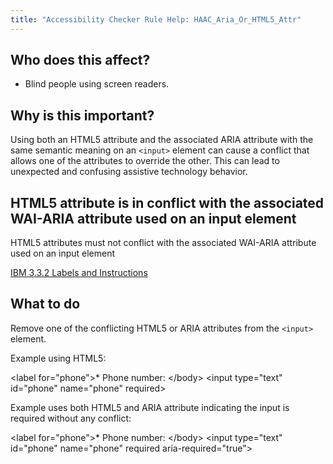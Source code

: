 ```yaml
---
title: "Accessibility Checker Rule Help: HAAC_Aria_Or_HTML5_Attr"
---
```


<div className="toolHelp">
<Row>
<Column colLg={5} colMd={3} colSm={4} className="toolLeft">

## Who does this affect?

* Blind people using screen readers.

## Why is this important?

Using both an HTML5 attribute and the associated ARIA attribute with the same semantic meaning on an `<input>` element can cause a conflict that allows one of the attributes to override the other. This can lead to unexpected and confusing assistive technology behavior.

</Column>
<Column colLg={11} colMd={5} colSm={4} className="toolMain">

<div id="locLevel"></div>

## HTML5 attribute is in conflict with the associated WAI-ARIA attribute used on an input element
HTML5 attributes must not conflict with the associated WAI-ARIA attribute used on an input element

[IBM 3.3.2 Labels and Instructions](http://www.ibm.com/able/guidelines/ci162/labels_or_instructions.html)

<div id="locSnippet"></div>

## What to do

Remove one of the conflicting HTML5 or ARIA attributes from the `<input>` element.

Example using HTML5:

<CodeSnippet type="multi" light={true}>&lt;label for="phone"&gt;* Phone number: &lt;/body&gt;
&lt;input type="text" id="phone" name="phone" required&gt;</CodeSnippet>

Example uses both HTML5 and ARIA attribute indicating the input is required without any conflict:

<CodeSnippet type="multi" light={true}>&lt;label for="phone"&gt;* Phone number: &lt;/body&gt;
&lt;input type="text" id="phone" name="phone" required aria-required="true"&gt;</CodeSnippet>


</Column>
</Row>
</div>

